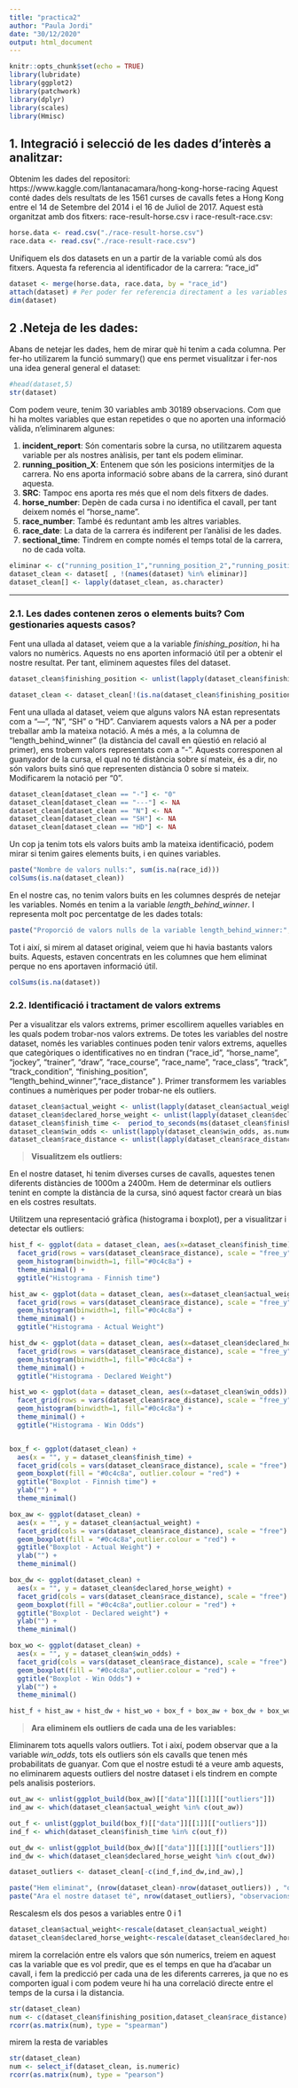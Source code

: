 ```yaml
---
title: "practica2"
author: "Paula Jordi"
date: "30/12/2020"
output: html_document
---
```


```r
knitr::opts_chunk$set(echo = TRUE)
library(lubridate)
library(ggplot2)
library(patchwork)
library(dplyr)
library(scales)
library(Hmisc)
```

## 1. Integració i selecció de les dades d’interès a analitzar:

Obtenim les dades del repositori: https://www.kaggle.com/lantanacamara/hong-kong-horse-racing
Aquest conté dades dels resultats de les 1561 curses de cavalls fetes a Hong Kong entre el 14 de Setembre del 2014 i el 16 de Juliol de 2017. Aquest està organitzat amb dos fitxers: race-result-horse.csv i race-result-race.csv:

```r
horse.data <- read.csv("./race-result-horse.csv")
race.data <- read.csv("./race-result-race.csv")
```

Unifiquem els dos datasets en un a partir de la variable comú als dos fitxers. Aquesta fa referencia al identificador de la carrera: "race_id"

```r
dataset <- merge(horse.data, race.data, by = "race_id")
attach(dataset) # Per poder fer referencia directament a les variables
dim(dataset)
```


## 2 .Neteja de les dades:

Abans de netejar les dades, hem de mirar què hi tenim a cada columna. Per fer-ho utilizarem la funció summary() que ens permet visualitzar i fer-nos una idea general general el dataset: 

```r
#head(dataset,5)
str(dataset)
```

Com podem veure, tenim 30 variables amb 30189 observacions. Com que hi ha moltes variables que estan repetides o que no aporten una informació vàlida, n'eliminarem algunes:

1. __incident_report__: Són comentaris sobre la cursa, no utilitzarem aquesta variable per als nostres anàlisis, per tant els podem eliminar.
2. __running_position_X__: Entenem que són les posicions intermitjes de la carrera. No ens aporta informació sobre abans de la carrera, sinó durant aquesta.
3. __SRC__: Tampoc ens aporta res més que el nom dels fitxers de dades.
4. __horse_number__: Depèn de cada cursa i no identifica el cavall, per tant deixem només el "horse_name".
5. __race_number__: També és reduntant amb les altres variables.
6. __race_date__: La data de la carrera és indiferent per l'anàlisi de les dades. 
7. __sectional_time__: Tindrem en compte només el temps total de la carrera, no de cada volta.

```r
eliminar <- c("running_position_1","running_position_2","running_position_3","running_position_4","running_position_5","running_position_6","incident_report","src","race_date","race_number","horse_number","horse_id","sectional_time")
dataset_clean <- dataset[ , !(names(dataset) %in% eliminar)]
dataset_clean[] <- lapply(dataset_clean, as.character)
```


*****

### 2.1. Les dades contenen zeros o elements buits? Com gestionaries aquests casos?


Fent una ullada al dataset, veiem que a la variable _finishing_position_, hi ha valors no numèrics. Aquests no ens aporten informació útil per a obtenir el nostre resultat. Per tant, eliminem aquestes files del dataset.

```r
dataset_clean$finishing_position <- unlist(lapply(dataset_clean$finishing_position, as.integer)) # tots aquells valors que no s'hagin pogut transformar són els no numèrics, i restaran com a "NA".

dataset_clean <- dataset_clean[!(is.na(dataset_clean$finishing_position)),] # eliminem les files sense resultats.
```

Fent una ullada al dataset, veiem que alguns valors NA estan representats com a "---", "N", "SH" o "HD". Canviarem aquests valors a NA per a poder treballar amb la mateixa notació. 
A més a més, a la columna de "length_behind_winner" (la distància del cavall en qüestió en relació al primer), ens trobem valors representats com a "-". Aquests corresponen al guanyador de la cursa, el qual no té distància sobre sí mateix, és a dir, no són valors buits sinó que representen distància 0 sobre si mateix. Modificarem la notació per "0".

```r
dataset_clean[dataset_clean == "-"] <- "0"
dataset_clean[dataset_clean == "---"] <- NA
dataset_clean[dataset_clean == "N"] <- NA
dataset_clean[dataset_clean == "SH"] <- NA
dataset_clean[dataset_clean == "HD"] <- NA
```

Un cop ja tenim tots els valors buits amb la mateixa identificació, podem mirar si tenim gaires elements buits, i en quines variables.

```r
paste("Nombre de valors nulls:", sum(is.na(race_id)))
colSums(is.na(dataset_clean))
```

En el nostre cas, no tenim valors buits en les columnes després de netejar les variables. Només en tenim a la variable _length_behind_winner_. I representa molt poc percentatge de les dades totals:

```r
paste("Proporció de valors nulls de la variable length_behind_winner:", format(sum(is.na(dataset_clean$length_behind_winner))/nrow(dataset_clean), format = "f", digits = 3), "%")
```

Tot i així, si mirem al dataset original, veiem que hi havia bastants valors buits. Aquests, estaven concentrats en les columnes que hem eliminat perque no ens aportaven informació útil.

```r
colSums(is.na(dataset))
```

### 2.2. Identificació i tractament de valors extrems

Per a visualitzar els valors extrems, primer escollirem aquelles variables en les quals podem trobar-nos valors extrems.
De totes les variables del nostre dataset, només les variables continues poden tenir valors extrems, aquelles que categòriques o identificatives no en tindran ("race_id", "horse_name", "jockey", "trainer", "draw", "race_course", "race_name", "race_class", "track", "track_condition", "finishing_position", "length_behind_winner","race_distance" ).
Primer transformem les variables continues a numèriques per poder trobar-ne els outliers.

```r
dataset_clean$actual_weight <- unlist(lapply(dataset_clean$actual_weight, as.integer))
dataset_clean$declared_horse_weight <- unlist(lapply(dataset_clean$declared_horse_weight, as.integer))
dataset_clean$finish_time <-  period_to_seconds(ms(dataset_clean$finish_time))
dataset_clean$win_odds <- unlist(lapply(dataset_clean$win_odds, as.numeric))
dataset_clean$race_distance <- unlist(lapply(dataset_clean$race_distance, as.integer))
```


> **Visualitzem els outliers:**

En el nostre dataset, hi tenim diverses curses de cavalls, aquestes tenen diferents distàncies de 1000m a 2400m. Hem de determinar els outliers tenint en compte la distància de la cursa, sinó aquest factor crearà un bias en els costres resultats.

Utilitzem una representació gràfica (histograma i boxplot), per a visualitzar i detectar els outliers:

```r

hist_f <- ggplot(data = dataset_clean, aes(x=dataset_clean$finish_time)) + 
  facet_grid(rows = vars(dataset_clean$race_distance), scale = "free_y", space='free') +
  geom_histogram(binwidth=1, fill="#0c4c8a") +
  theme_minimal() +
  ggtitle("Histograma - Finnish time")

hist_aw <- ggplot(data = dataset_clean, aes(x=dataset_clean$actual_weight)) + 
  facet_grid(rows = vars(dataset_clean$race_distance), scale = "free_y", space='free') +
  geom_histogram(binwidth=1, fill="#0c4c8a") +
  theme_minimal() +
  ggtitle("Histograma - Actual Weight")

hist_dw <- ggplot(data = dataset_clean, aes(x=dataset_clean$declared_horse_weight)) + 
  facet_grid(rows = vars(dataset_clean$race_distance), scale = "free_y", space='free') +
  geom_histogram(binwidth=1, fill="#0c4c8a") +
  theme_minimal() +
  ggtitle("Histograma - Declared Weight")

hist_wo <- ggplot(data = dataset_clean, aes(x=dataset_clean$win_odds)) + 
  facet_grid(rows = vars(dataset_clean$race_distance), scale = "free_y", space='free') +
  geom_histogram(binwidth=1, fill="#0c4c8a") +
  theme_minimal() +
  ggtitle("Histograma - Win Odds")


box_f <- ggplot(dataset_clean) +
  aes(x = "", y = dataset_clean$finish_time) +
  facet_grid(cols = vars(dataset_clean$race_distance), scale = "free") +
  geom_boxplot(fill = "#0c4c8a", outlier.colour = "red") +
  ggtitle("Boxplot - Finnish time") +
  ylab("") +
  theme_minimal()

box_aw <- ggplot(dataset_clean) +
  aes(x = "", y = dataset_clean$actual_weight) +
  facet_grid(cols = vars(dataset_clean$race_distance), scale = "free") +
  geom_boxplot(fill = "#0c4c8a",outlier.colour = "red") +
  ggtitle("Boxplot - Actual Weight") +
  ylab("") +
  theme_minimal()

box_dw <- ggplot(dataset_clean) +
  aes(x = "", y = dataset_clean$declared_horse_weight) +
  facet_grid(cols = vars(dataset_clean$race_distance), scale = "free") +
  geom_boxplot(fill = "#0c4c8a",outlier.colour = "red") +
  ggtitle("Boxplot - Declared weight") +
  ylab("") +
  theme_minimal()

box_wo <- ggplot(dataset_clean) +
  aes(x = "", y = dataset_clean$win_odds) +
  facet_grid(cols = vars(dataset_clean$race_distance), scale = "free") +
  geom_boxplot(fill = "#0c4c8a",outlier.colour = "red") +
  ggtitle("Boxplot - Win Odds") +
  ylab("") +
  theme_minimal()

hist_f + hist_aw + hist_dw + hist_wo + box_f + box_aw + box_dw + box_wo +  plot_layout(nrow = 4, ncol = 2)
```

> **Ara eliminem els outliers de cada una de les variables:**

Eliminarem tots aquells valors outliers. Tot i així, podem observar que a la variable _win_odds_, tots els outliers són els cavalls que tenen més probabilitats de guanyar. Com que el nostre estudi té a veure amb aquests, no eliminarem aquests outliers del nostre dataset i els tindrem en compte pels analisis posteriors.

```r

out_aw <- unlist(ggplot_build(box_aw)[["data"]][[1]][["outliers"]])
ind_aw <- which(dataset_clean$actual_weight %in% c(out_aw))

out_f <- unlist(ggplot_build(box_f)[["data"]][[1]][["outliers"]])
ind_f <- which(dataset_clean$finish_time %in% c(out_f))

out_dw <- unlist(ggplot_build(box_dw)[["data"]][[1]][["outliers"]])
ind_dw <- which(dataset_clean$declared_horse_weight %in% c(out_dw))

dataset_outliers <- dataset_clean[-c(ind_f,ind_dw,ind_aw),]

paste("Hem eliminat", (nrow(dataset_clean)-nrow(dataset_outliers)) , "outliers.")
paste("Ara el nostre dataset té", nrow(dataset_outliers), "observacions.")

```

Rescalesm els dos pesos a variables entre 0 i 1

```r
dataset_clean$actual_weight<-rescale(dataset_clean$actual_weight)
dataset_clean$declared_horse_weight<-rescale(dataset_clean$declared_horse_weight)
```

mirem la correlación entre els valors que són numerics, treiem en aquest cas la variable que es vol predir, que es el temps en que ha d'acabar un cavall, i fem la predicció per cada una de les diferents carreres, ja que no es comporten igual i com podem veure hi ha una correlació directe entre el temps de la cursa i la distancia.

```r
str(dataset_clean)
num <- c(dataset_clean$finishing_position,dataset_clean$race_distance)
rcorr(as.matrix(num), type = "spearman")

```

mirem la resta de variables

```r
str(dataset_clean)
num <- select_if(dataset_clean, is.numeric)
rcorr(as.matrix(num), type = "pearson")

```




